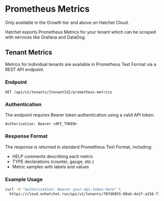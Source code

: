 
# Prometheus Metrics

<Callout type="info">
  Only available in the Growth tier and above on Hatchet Cloud.
</Callout>

Hatchet exports Prometheus Metrics for your tenant which can be scraped with services like Grafana and DataDog.

## Tenant Metrics

Metrics for individual tenants are available in Prometheus Text Format via a REST API endpoint.

### Endpoint

```
GET /api/v1/tenants/{tenantId}/prometheus-metrics
```

### Authentication

The endpoint requires Bearer token authentication using a valid API token:

```
Authorization: Bearer <API_TOKEN>
```

### Response Format

The response is returned in standard Prometheus Text Format, including:

- HELP comments describing each metric
- TYPE declarations (counter, gauge, etc.)
- Metric samples with labels and values

### Example Usage

```bash
curl -H "Authorization: Bearer your-api-token-here" \
  https://cloud.onhatchet.run/api/v1/tenants/707d0855-80ab-4e1f-a156-f1c4546cbf52/prometheus-metrics
```
